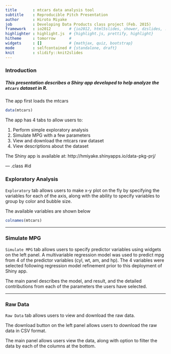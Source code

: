 ```yaml
---
title       : mtcars data analysis tool
subtitle    : Reproducible Pitch Presentation
author      : Hiroto Miyake
job         : Developing Data Products class project (Feb. 2015)
framework   : io2012        # {io2012, html5slides, shower, dzslides, ...}
highlighter : highlight.js  # {highlight.js, prettify, highlight}
hitheme     : tomorrow      # 
widgets     : []            # {mathjax, quiz, bootstrap}
mode        : selfcontained # {standalone, draft}
knit        : slidify::knit2slides
---
```


### Introduction

##### This presentation describes a Shiny app developed to help analyze the `mtcars` dataset in R.  

The app first loads the mtcars
```r
data(mtcars)
```

The app has 4 tabs to allow users to:

1. Perform simple exploratory analysis
2. Simulate MPG with a few parameters
3. View and download the mtcars raw dataset
4. View descriptions about the dataset

The Shiny app is available at: http://hmiyake.shinyapps.io/data-pkg-prj/

--- .class #id

### Exploratory Analysis

`Exploratory` tab allows users to make x-y plot on the fly by specifying the variables for each of the axis, along with the ability to specify variables to group by color and bubble size.

The available variables are shown below
```r
colnames(mtcars)
```

---

### Simulate MPG

`Simulate MPG` tab allows users to specify predictor variables using widgets on the left panel.  A multivariable regression model was used to predict mpg from 4 of the predictor variables (cyl, wt, am, and hp).  The 4 variables were selected following regression model refinement prior to this deployment of Shiny app.

The main panel describes the model, and result, and the detailed contributions from each of the parameters the users have selected.

---

### Raw Data

`Raw Data` tab allows users to view and download the raw data.

The download button on the left panel allows users to download the raw data in CSV format.

The main panel allows users view the data, along with option to filter the data by each of the columns at the bottom.

